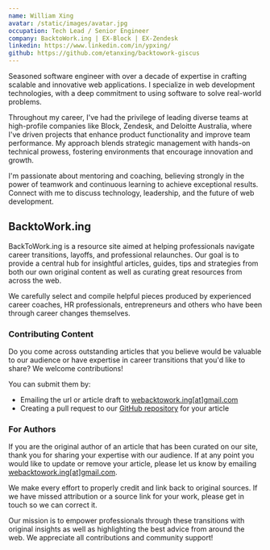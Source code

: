 ```yaml
---
name: William Xing
avatar: /static/images/avatar.jpg
occupation: Tech Lead / Senior Engineer
company: BacktoWork.ing | EX-Block | EX-Zendesk
linkedin: https://www.linkedin.com/in/ypxing/
github: https://github.com/etanxing/backtowork-giscus
---
```


Seasoned software engineer with over a decade of expertise in crafting scalable and innovative web applications. I specialize in web development technologies, with a deep commitment to using software to solve real-world problems.

Throughout my career, I've had the privilege of leading diverse teams at high-profile companies like Block, Zendesk, and Deloitte Australia, where I've driven projects that enhance product functionality and improve team performance. My approach blends strategic management with hands-on technical prowess, fostering environments that encourage innovation and growth.

I'm passionate about mentoring and coaching, believing strongly in the power of teamwork and continuous learning to achieve exceptional results. Connect with me to discuss technology, leadership, and the future of web development.

## BacktoWork.ing

BackToWork.ing is a resource site aimed at helping professionals navigate career transitions, layoffs, and professional relaunches. Our goal is to provide a central hub for insightful articles, guides, tips and strategies from both our own original content as well as curating great resources from across the web.

We carefully select and compile helpful pieces produced by experienced career coaches, HR professionals, entrepreneurs and others who have been through career changes themselves.

### Contributing Content
Do you come across outstanding articles that you believe would be valuable to our audience or have expertise in career transitions that you'd like to share? We welcome contributions!

You can submit them by:
- Emailing the url or article draft to [webacktowork.ing[at]gmail.com](mailto:webacktowork.ing@gmail.com)
- Creating a pull request to our [GitHub repository](https://github.com/etanxing/backtowork-giscus) for your article

### For Authors
If you are the original author of an article that has been curated on our site, thank you for sharing your expertise with our audience. If at any point you would like to update or remove your article, please let us know by emailing [webacktowork.ing[at]gmail.com](mailto:webacktowork.ing@gmail.com).

We make every effort to properly credit and link back to original sources. If we have missed attribution or a source link for your work, please get in touch so we can correct it.

Our mission is to empower professionals through these transitions with original insights as well as highlighting the best advice from around the web. We appreciate all contributions and community support!